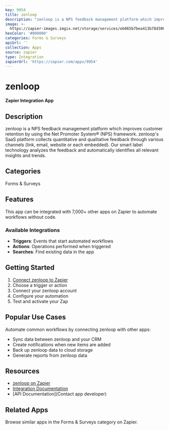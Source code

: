 ```yaml
---
key: 9954
title: zenloop
description: "zenloop is a NPS feedback management platform which improves customer retention by using the Net Promoter System® (NPS) framework. \r\nzenloop's SaaS platform collects quantitative and qualitative feedback through various channels (link, email, website or each embedded). Our smart label technology analyzes the feedback and automatically identifies all relevant insights and trends."
image: >-
  https://zapier-images.imgix.net/storage/services/eb065b7bea413b78d300518f87b5ca40.png?auto=format%2Ccompress&ixlib=python-3.0.0&q=50
hexColor: '#000000'
categories: Forms & Surveys
apiUrl: ''
collection: Apps
source: zapier
type: Integration
zapierUrl: 'https://zapier.com/apps/9954'
---
```

# zenloop

**Zapier Integration App**

## Description

zenloop is a NPS feedback management platform which improves customer retention by using the Net Promoter System® (NPS) framework. 
zenloop's SaaS platform collects quantitative and qualitative feedback through various channels (link, email, website or each embedded). Our smart label technology analyzes the feedback and automatically identifies all relevant insights and trends.

## Categories

Forms & Surveys

## Features

This app can be integrated with 7,000+ other apps on Zapier to automate workflows without code.

### Available Integrations

- **Triggers**: Events that start automated workflows
- **Actions**: Operations performed when triggered
- **Searches**: Find existing data in the app

## Getting Started

1. [Connect zenloop to Zapier](https://zapier.com/apps/9954)
2. Choose a trigger or action
3. Connect your zenloop account
4. Configure your automation
5. Test and activate your Zap

## Popular Use Cases

Automate common workflows by connecting zenloop with other apps:

- Sync data between zenloop and your CRM
- Create notifications when new items are added
- Back up zenloop data to cloud storage
- Generate reports from zenloop data

## Resources

- [zenloop on Zapier](https://zapier.com/apps/9954)
- [Integration Documentation](https://zapier.com/apps/9954/integrations)
- [API Documentation](Contact app developer)

## Related Apps

Browse similar apps in the Forms & Surveys category on Zapier.

